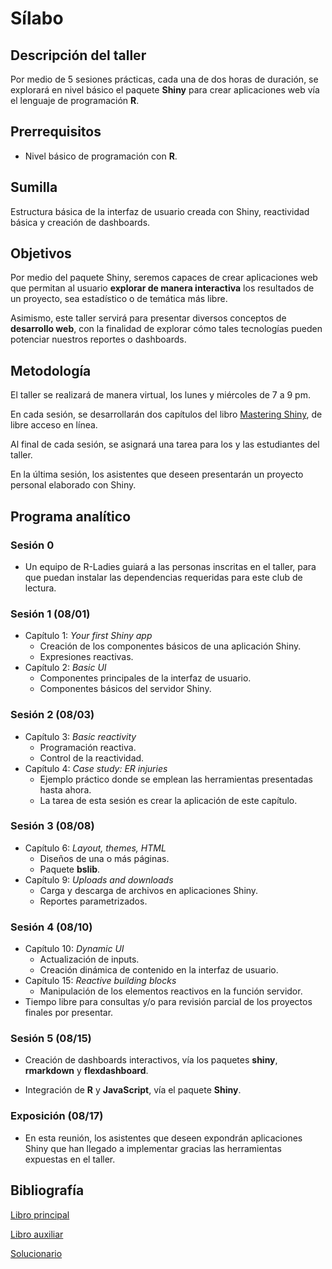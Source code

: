 # Sílabo {.unnumbered}

## Descripción del taller

Por medio de 5 sesiones prácticas, cada una de dos horas de duración,
se explorará en nivel básico el paquete **Shiny** para crear
aplicaciones web vía el lenguaje de programación **R**.

## Prerrequisitos

- Nivel básico de programación con **R**.

## Sumilla

Estructura básica de la interfaz de usuario creada con Shiny, reactividad básica y creación de dashboards.

## Objetivos

Por medio del paquete Shiny, seremos capaces de crear aplicaciones web que permitan al usuario **explorar de manera interactiva** los resultados de un proyecto,
sea estadístico o de temática más libre.

Asimismo, este taller servirá para presentar diversos conceptos de **desarrollo web**, con la finalidad de explorar cómo tales tecnologías pueden potenciar nuestros reportes o dashboards.

## Metodología

El taller se realizará de manera virtual, los lunes y miércoles de 7 a 9 pm.

En cada sesión, se desarrollarán dos capítulos del libro
[Mastering Shiny](https://mastering-shiny.org/), de libre acceso en línea.

Al final de cada sesión, se asignará una tarea para los y las estudiantes del taller.

En la última sesión, los asistentes que deseen presentarán un proyecto personal
elaborado con Shiny.

## Programa analítico

### Sesión 0

- Un equipo de R-Ladies guiará a las personas inscritas en el taller, 
para que puedan instalar las dependencias requeridas para este club de lectura.

### Sesión 1 (08/01)

- Capítulo 1: _Your first Shiny app_
    - Creación de los componentes básicos
    de una aplicación Shiny.
    - Expresiones reactivas.

- Capítulo 2: _Basic UI_
    - Componentes principales de la interfaz de usuario.
    - Componentes básicos del servidor Shiny.

### Sesión 2 (08/03)

- Capítulo 3: _Basic reactivity_
    - Programación reactiva.
    - Control de la reactividad.

- Capítulo 4: _Case study: ER injuries_
    - Ejemplo práctico donde se emplean
    las herramientas presentadas hasta ahora.
    - La tarea de esta sesión es crear la
    aplicación de este capítulo.

### Sesión 3 (08/08)

- Capítulo 6: _Layout, themes, HTML_
    - Diseños de una o más páginas.
    - Paquete **bslib**.

- Capítulo 9: _Uploads and downloads_
    - Carga y descarga de archivos en aplicaciones Shiny.
    - Reportes parametrizados.

### Sesión 4 (08/10)

- Capítulo 10: _Dynamic UI_
    - Actualización de inputs.
    - Creación dinámica de contenido en la interfaz de usuario.

- Capítulo 15: _Reactive building blocks_
    - Manipulación de los elementos reactivos en la función servidor.
    
- Tiempo libre para consultas y/o para revisión parcial
de los proyectos finales por presentar.

### Sesión 5 (08/15)

- Creación de dashboards interactivos, vía los paquetes 
**shiny**, **rmarkdown** y **flexdashboard**.

- Integración de **R** y **JavaScript**, vía el paquete **Shiny**.

### Exposición (08/17)

- En esta reunión, los asistentes que deseen expondrán aplicaciones Shiny que han llegado a implementar gracias las herramientas expuestas en el taller.

## Bibliografía

[Libro principal](https://mastering-shiny.org/)

[Libro auxiliar](https://unleash-shiny.rinterface.com/index.html)

[Solucionario](https://mastering-shiny-solutions.netlify.app/)